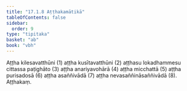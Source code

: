 ```yaml
---
title: "17.1.8 Aṭṭhakamātikā"
tableOfContents: false
sidebar:
  order: 9
type: "tipitaka"
basket: "ab"
book: "vbh"
---
```



<DynamicBreadcrumb />

<Division number="839" book="vbh">

<Paragraph number="2622" book="vbh">
Aṭṭha kilesavatthūni (1) aṭṭha kusītavatthūni (2) aṭṭhasu lokadhammesu cittassa paṭighāto (3) aṭṭha anariyavohārā (4) aṭṭha micchattā (5) aṭṭha purisadosā (6) aṭṭha asaññivādā (7) aṭṭha nevasaññināsaññivādā (8).

</Paragraph>
</Division>

<Paragraph number="2623" type="center" book="vbh">
Aṭṭhakaṃ.
</Paragraph>
